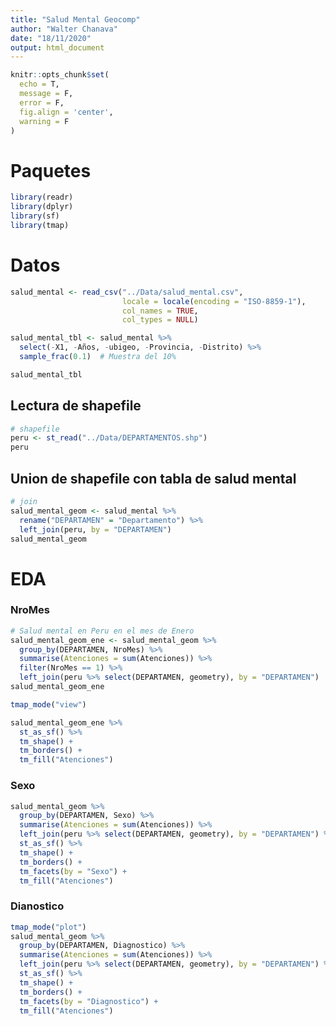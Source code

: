 ```yaml
---
title: "Salud Mental Geocomp"
author: "Walter Chanava"
date: "18/11/2020"
output: html_document
---
```


```r
knitr::opts_chunk$set(
  echo = T,
  message = F,
  error = F,
  fig.align = 'center',
  warning = F
)
```

# Paquetes

```r
library(readr)
library(dplyr)
library(sf)
library(tmap)
```

# Datos

```r
salud_mental <- read_csv("../Data/salud_mental.csv",
                         locale = locale(encoding = "ISO-8859-1"),
                         col_names = TRUE,
                         col_types = NULL)

salud_mental_tbl <- salud_mental %>% 
  select(-X1, -Años, -ubigeo, -Provincia, -Distrito) %>% 
  sample_frac(0.1)  # Muestra del 10% 

salud_mental_tbl
```

## Lectura de shapefile

```r
# shapefile
peru <- st_read("../Data/DEPARTAMENTOS.shp")
peru
```

## Union de shapefile con tabla de salud mental

```r
# join
salud_mental_geom <- salud_mental %>% 
  rename("DEPARTAMEN" = "Departamento") %>% 
  left_join(peru, by = "DEPARTAMEN")
salud_mental_geom
```

# EDA

### NroMes

```r
# Salud mental en Peru en el mes de Enero
salud_mental_geom_ene <- salud_mental_geom %>% 
  group_by(DEPARTAMEN, NroMes) %>% 
  summarise(Atenciones = sum(Atenciones)) %>% 
  filter(NroMes == 1) %>% 
  left_join(peru %>% select(DEPARTAMEN, geometry), by = "DEPARTAMEN")
salud_mental_geom_ene
```

```r
tmap_mode("view")

salud_mental_geom_ene %>% 
  st_as_sf() %>% 
  tm_shape() +
  tm_borders() + 
  tm_fill("Atenciones")
```

### Sexo

```r
salud_mental_geom %>% 
  group_by(DEPARTAMEN, Sexo) %>% 
  summarise(Atenciones = sum(Atenciones)) %>% 
  left_join(peru %>% select(DEPARTAMEN, geometry), by = "DEPARTAMEN") %>% 
  st_as_sf() %>% 
  tm_shape() +
  tm_borders() + 
  tm_facets(by = "Sexo") +
  tm_fill("Atenciones") 
```

### Dianostico

```r
tmap_mode("plot")
salud_mental_geom %>% 
  group_by(DEPARTAMEN, Diagnostico) %>% 
  summarise(Atenciones = sum(Atenciones)) %>% 
  left_join(peru %>% select(DEPARTAMEN, geometry), by = "DEPARTAMEN") %>% 
  st_as_sf() %>% 
  tm_shape() +
  tm_borders() + 
  tm_facets(by = "Diagnostico") +
  tm_fill("Atenciones")
```
